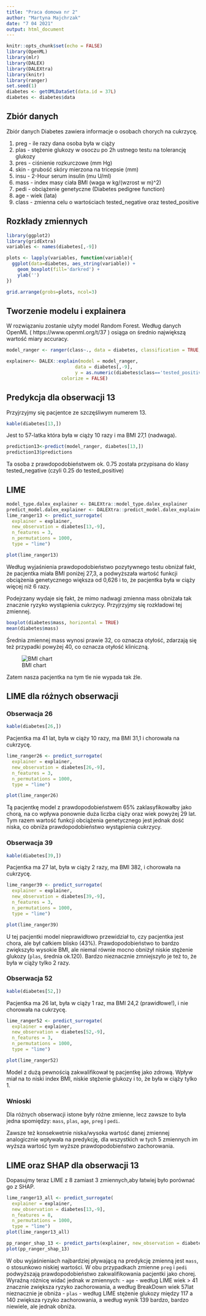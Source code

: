 ```yaml
---
title: "Praca domowa nr 2"
author: "Martyna Majchrzak"
date: "7 04 2021"
output: html_document
---
```


```r
knitr::opts_chunk$set(echo = FALSE)
library(OpenML)
library(mlr)
library(DALEX)
library(DALEXtra)
library(knitr)
library(ranger)
set.seed(1)
diabetes <- getOMLDataSet(data.id = 37L)
diabetes <- diabetes$data
```

## Zbiór danych

Zbiór danych Diabetes zawiera informacje o osobach chorych na cukrzycę.

1. preg - ile razy dana osoba była w ciąży
2. plas - stężenie glukozy w osoczu po 2h ustnego testu na tolerancję glukozy
3. pres - ciśnienie rozkurczowe (mm Hg)
4. skin - grubość skóry mierzona na tricepsie (mm)
5. insu - 2-Hour serum insulin (mu U/ml)
6. mass - index masy ciała BMI (waga w kg/(wzrost w m)^2)
7. pedi - obciążenie genetyczne (Diabetes pedigree function)
8. age - wiek (lata)
9. class - zmienna celu o wartościach tested_negative oraz tested_positive

## Rozkłady zmiennych

```r
library(ggplot2)
library(gridExtra)
variables <- names(diabetes[,-9])

plots <- lapply(variables, function(variable){
  ggplot(data=diabetes, aes_string(variable)) +
    geom_boxplot(fill='darkred') +
    ylab('')
})

grid.arrange(grobs=plots, ncol=3)
```

## Tworzenie modelu i explainera

W rozwiązaniu zostanie użyty model Random Forest. Według danych OpenML  ( https://www.openml.org/t/37 ) osiąga on średnio największą wartość miary accuracy.

```r
model_ranger <- ranger(class~., data = diabetes, classification = TRUE, probability = TRUE)

explainer<- DALEX::explain(model = model_ranger,
                         data = diabetes[,-9],
                         y = as.numeric(diabetes$class=='tested_positive'),
                    colorize = FALSE)

```

## Predykcja dla obserwacji 13

Przyjrzyjmy się pacjentce ze szczęśliwym numerem 13.

```r
kable(diabetes[13,])
```
Jest to 57-latka która była w ciąży 10 razy i ma BMI 27,1 (nadwaga).

```r
prediction13<-predict(model_ranger, diabetes[13,])
prediction13$predictions
```

Ta osoba z prawdopodobieństwem ok. 0.75 została przypisana do klasy tested_negative (czyli 0.25 do tested_positive)

## LIME

```r
model_type.dalex_explainer <- DALEXtra::model_type.dalex_explainer
predict_model.dalex_explainer <- DALEXtra::predict_model.dalex_explainer
lime_ranger13 <- predict_surrogate(
  explainer = explainer,
  new_observation = diabetes[13,-9], 
  n_features = 3, 
  n_permutations = 1000,
  type = "lime")

plot(lime_ranger13)

```

Według wyjaśnienia prawdopodobieństwo pozytywnego testu obniżał fakt, że pacjentka miała BMI poniżej 27,3, a podwyższała wartość funkcji obciążenia genetycznego większa od 0,626 i to, że pacjentka była w ciąży więcej niż 6 razy.

Podejrzany wydaje się fakt, że mimo nadwagi zmienna mass obniżała tak znacznie ryzyko wystąpienia cukrzycy.
Przyjrzyjmy się rozkładowi tej zmiennej.

```r
boxplot(diabetes$mass, horizontal = TRUE)
mean(diabetes$mass)
```

Średnia zmiennej mass wynosi prawie 32, co oznacza otyłość, zdarzają się też przypadki powyżej 40, co oznacza otyłość kliniczną.

![BMI chart](BMI_chart.jfif)

Zatem nasza pacjentka na tym tle nie wypada tak źle.

## LIME dla różnych obserwacji

### Obserwacja 26

```r
kable(diabetes[26,])
```

Pacjentka ma 41 lat, była w ciąży 10 razy, ma BMI 31,1 i chorowała na cukrzycę.

```r
lime_ranger26 <- predict_surrogate(
  explainer = explainer,
  new_observation = diabetes[26,-9], 
  n_features = 3, 
  n_permutations = 1000,
  type = "lime")

plot(lime_ranger26)
```

Tą pacjentkę model z prawdopodobieństwem 65% zaklasyfikowałby jako chorą, na co wpływa ponownie duża liczba ciąży oraz wiek powyżej 29 lat. Tym razem wartość funkcji obciążenia genetycznego jest jednak dość niska, co obniża prawdopodobieństwo wystąpienia cukrzycy.

### Obserwacja 39


```r
kable(diabetes[39,])
```

Pacjentka ma 27 lat, była w ciąży 2 razy, ma BMI 382, i chorowała na cukrzycę.

```r
lime_ranger39 <- predict_surrogate(
  explainer = explainer,
  new_observation = diabetes[39,-9], 
  n_features = 3, 
  n_permutations = 1000,
  type = "lime")

plot(lime_ranger39)
```

U tej pacjentki model nieprawidłowo przewidział to, czy pacjentka jest chora, ale był całkiem blisko (43%). Prawdopodobieństwo to bardzo zwiększyło wysokie BMI, ale niemal równie mocno obniżył niskie stężenie glukozy (`plas`, średnia ok.120). Bardzo nieznacznie zmniejszyło je też to, że była w ciąży tylko 2 razy.

### Obserwacja 52


```r
kable(diabetes[52,])
```

Pacjentka ma 26 lat, była w ciąży 1 raz, ma BMI 24,2 (prawidłowe!), i nie chorowała na cukrzycę.

```r
lime_ranger52 <- predict_surrogate(
  explainer = explainer,
  new_observation = diabetes[52,-9], 
  n_features = 3, 
  n_permutations = 1000,
  type = "lime")

plot(lime_ranger52)
```

Model z dużą pewnością zakwalifikował tę pacjentkę jako zdrową. Wpływ miał na to niski index BMI, niskie stężenie glukozy i to, że była w ciąży tylko 1. 

### Wnioski

Dla różnych obserwacji istone były różne zmienne, lecz zawsze to była jedna spomiędzy: `mass`, `plas`, `age`, `preg` i `pedi`.

 Zawsze też konsekwetnie niska/wysoka wartość danej zmiennej analogicznie wpływała na predykcję, dla wszystkich w tych 5 zmiennych im wyższa wartość tym wyższe prawdopodobieństwo zachorowania.
 
## LIME oraz SHAP dla obserwacji 13

Dopasujmy teraz LIME z 8 zamiast 3 zmiennych,aby łatwiej było porównać go z SHAP.

```r
lime_ranger13_all <- predict_surrogate(
  explainer = explainer,
  new_observation = diabetes[13,-9], 
  n_features = 8, 
  n_permutations = 1000,
  type = "lime")
plot(lime_ranger13_all)
```

```r
pp_ranger_shap_13 <- predict_parts(explainer, new_observation = diabetes[13,], type = "shap", B = 10)
plot(pp_ranger_shap_13)

```

W obu wyjaśnieniach najbardziej pływającą na predykcję zmienną jest `mass`, o stosunkowo niskiej wartości. W obu przypadkach zmienne `preg` i `pedi` podwyższają prawdopodobieństwo zakwalifikowania pacjentki jako chorej.
Wyraźną różnicę widać jednak w zmiennych:
- `age` - według LIME wiek > 41 znacznie zwiększa ryzyko zachorowania, a według BreakDown wiek 57lat nieznacznie je obniża
- `plas` - według LIME stężenie glukozy między 117 a 140 zwiększa ryzyko zachorowania, a według wynik 139 bardzo, bardzo niewiele, ale jednak obniża.
